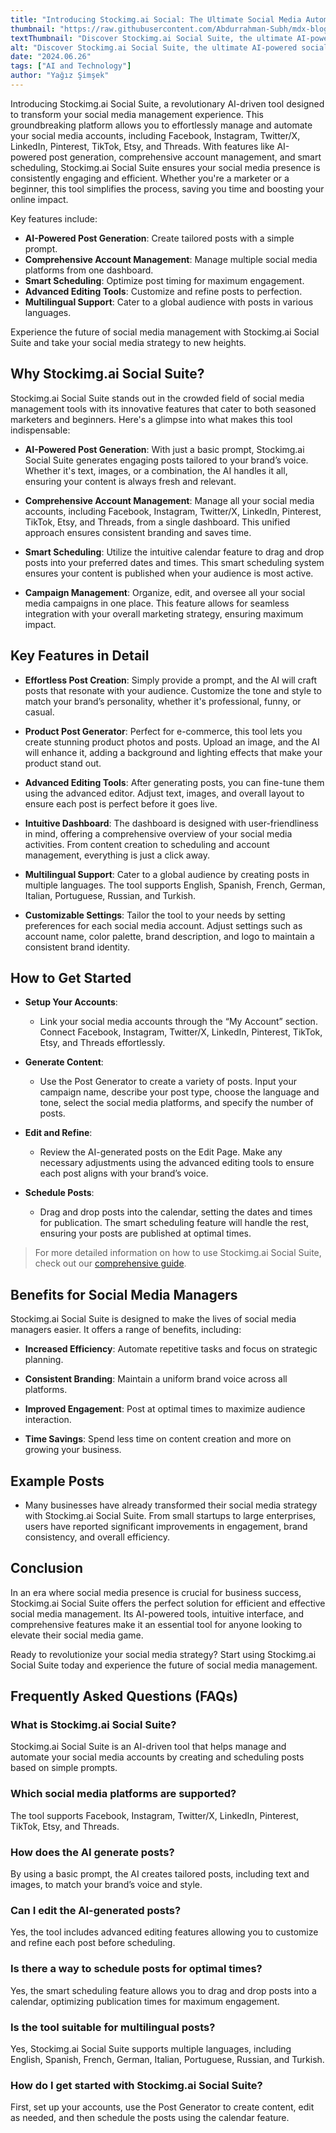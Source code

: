 ```yaml
---
title: "Introducing Stockimg.ai Social: The Ultimate Social Media Automation Tool"
thumbnail: "https://raw.githubusercontent.com/Abdurrahman-Subh/mdx-blog/main/images/sai-social-knolling.png"
textThumbnail: "Discover Stockimg.ai Social Suite, the ultimate AI-powered social media automation tool. Effortlessly manage, create, and schedule posts across all your social media platforms with unparalleled efficiency."
alt: "Discover Stockimg.ai Social Suite, the ultimate AI-powered social media automation tool. Effortlessly manage, create, and schedule posts across all your social media platforms with unparalleled efficiency."
date: "2024.06.26"
tags: ["AI and Technology"]
author: "Yağız Şimşek"
---
```


<CustomImage
    src="https://raw.githubusercontent.com/Abdurrahman-Subh/mdx-blog/main/images/sai-social-knolling.png"
    alt="textThumbnail"
/>

Introducing Stockimg.ai Social Suite, a revolutionary AI-driven tool designed to transform your social media management experience. This groundbreaking platform allows you to effortlessly manage and automate your social media accounts, including Facebook, Instagram, Twitter/X, LinkedIn, Pinterest, TikTok, Etsy, and Threads. With features like AI-powered post generation, comprehensive account management, and smart scheduling, Stockimg.ai Social Suite ensures your social media presence is consistently engaging and efficient. Whether you're a marketer or a beginner, this tool simplifies the process, saving you time and boosting your online impact.

Key features include:

- **AI-Powered Post Generation**: Create tailored posts with a simple prompt.
- **Comprehensive Account Management**: Manage multiple social media platforms from one dashboard.
- **Smart Scheduling**: Optimize post timing for maximum engagement.
- **Advanced Editing Tools**: Customize and refine posts to perfection.
- **Multilingual Support**: Cater to a global audience with posts in various languages.

Experience the future of social media management with Stockimg.ai Social Suite and take your social media strategy to new heights.

## Why Stockimg.ai Social Suite?

Stockimg.ai Social Suite stands out in the crowded field of social media management tools with its innovative features that cater to both seasoned marketers and beginners. Here's a glimpse into what makes this tool indispensable:

- **AI-Powered Post Generation**: With just a basic prompt, Stockimg.ai Social Suite generates engaging posts tailored to your brand’s voice. Whether it's text, images, or a combination, the AI handles it all, ensuring your content is always fresh and relevant.

- **Comprehensive Account Management**: Manage all your social media accounts, including Facebook, Instagram, Twitter/X, LinkedIn, Pinterest, TikTok, Etsy, and Threads, from a single dashboard. This unified approach ensures consistent branding and saves time.

- **Smart Scheduling**: Utilize the intuitive calendar feature to drag and drop posts into your preferred dates and times. This smart scheduling system ensures your content is published when your audience is most active.

- **Campaign Management**: Organize, edit, and oversee all your social media campaigns in one place. This feature allows for seamless integration with your overall marketing strategy, ensuring maximum impact.

## Key Features in Detail

- **Effortless Post Creation**: Simply provide a prompt, and the AI will craft posts that resonate with your audience. Customize the tone and style to match your brand’s personality, whether it's professional, funny, or casual.

- **Product Post Generator**: Perfect for e-commerce, this tool lets you create stunning product photos and posts. Upload an image, and the AI will enhance it, adding a background and lighting effects that make your product stand out.

- **Advanced Editing Tools**: After generating posts, you can fine-tune them using the advanced editor. Adjust text, images, and overall layout to ensure each post is perfect before it goes live.

- **Intuitive Dashboard**: The dashboard is designed with user-friendliness in mind, offering a comprehensive overview of your social media activities. From content creation to scheduling and account management, everything is just a click away.

- **Multilingual Support**: Cater to a global audience by creating posts in multiple languages. The tool supports English, Spanish, French, German, Italian, Portuguese, Russian, and Turkish.

- **Customizable Settings**: Tailor the tool to your needs by setting preferences for each social media account. Adjust settings such as account name, color palette, brand description, and logo to maintain a consistent brand identity.

## How to Get Started

- **Setup Your Accounts**: 
    - Link your social media accounts through the “My Account” section. Connect Facebook, Instagram, Twitter/X, LinkedIn, Pinterest, TikTok, Etsy, and Threads effortlessly.

- **Generate Content**:
    - Use the Post Generator to create a variety of posts. Input your campaign name, describe your post type, choose the language and tone, select the social media platforms, and specify the number of posts.

- **Edit and Refine**:
    - Review the AI-generated posts on the Edit Page. Make any necessary adjustments using the advanced editing tools to ensure each post aligns with your brand’s voice.

- **Schedule Posts**:
    - Drag and drop posts into the calendar, setting the dates and times for publication. The smart scheduling feature will handle the rest, ensuring your posts are published at optimal times.

> For more detailed information on how to use Stockimg.ai Social Suite, check out our [comprehensive guide](https://stockimg.ai/blog/guide/how-to-use-stockimg-social).

## Benefits for Social Media Managers

Stockimg.ai Social Suite is designed to make the lives of social media managers easier. It offers a range of benefits, including:

- **Increased Efficiency**: Automate repetitive tasks and focus on strategic planning.

- **Consistent Branding**: Maintain a uniform brand voice across all platforms.

- **Improved Engagement**: Post at optimal times to maximize audience interaction.

- **Time Savings**: Spend less time on content creation and more on growing your business.

## Example Posts

- Many businesses have already transformed their social media strategy with Stockimg.ai Social Suite. From small startups to large enterprises, users have reported significant improvements in engagement, brand consistency, and overall efficiency.

<CustomImage
    src="https://raw.githubusercontent.com/Abdurrahman-Subh/mdx-blog/main/images/sai-social-q1.png"
    alt="textThumbnail"
/>

<CustomImage
    src="https://raw.githubusercontent.com/Abdurrahman-Subh/mdx-blog/main/images/sai-social-q2.png"
    alt="textThumbnail"
/>

## Conclusion

In an era where social media presence is crucial for business success, Stockimg.ai Social Suite offers the perfect solution for efficient and effective social media management. Its AI-powered tools, intuitive interface, and comprehensive features make it an essential tool for anyone looking to elevate their social media game.

Ready to revolutionize your social media strategy? Start using Stockimg.ai Social Suite today and experience the future of social media management.

## Frequently Asked Questions (FAQs)

### What is Stockimg.ai Social Suite?

Stockimg.ai Social Suite is an AI-driven tool that helps manage and automate your social media accounts by creating and scheduling posts based on simple prompts.

### Which social media platforms are supported?

The tool supports Facebook, Instagram, Twitter/X, LinkedIn, Pinterest, TikTok, Etsy, and Threads.

### How does the AI generate posts?

By using a basic prompt, the AI creates tailored posts, including text and images, to match your brand’s voice and style.

### Can I edit the AI-generated posts?

Yes, the tool includes advanced editing features allowing you to customize and refine each post before scheduling.

### Is there a way to schedule posts for optimal times?

Yes, the smart scheduling feature allows you to drag and drop posts into a calendar, optimizing publication times for maximum engagement.

### Is the tool suitable for multilingual posts?

Yes, Stockimg.ai Social Suite supports multiple languages, including English, Spanish, French, German, Italian, Portuguese, Russian, and Turkish.

### How do I get started with Stockimg.ai Social Suite?

First, set up your accounts, use the Post Generator to create content, edit as needed, and then schedule the posts using the calendar feature.